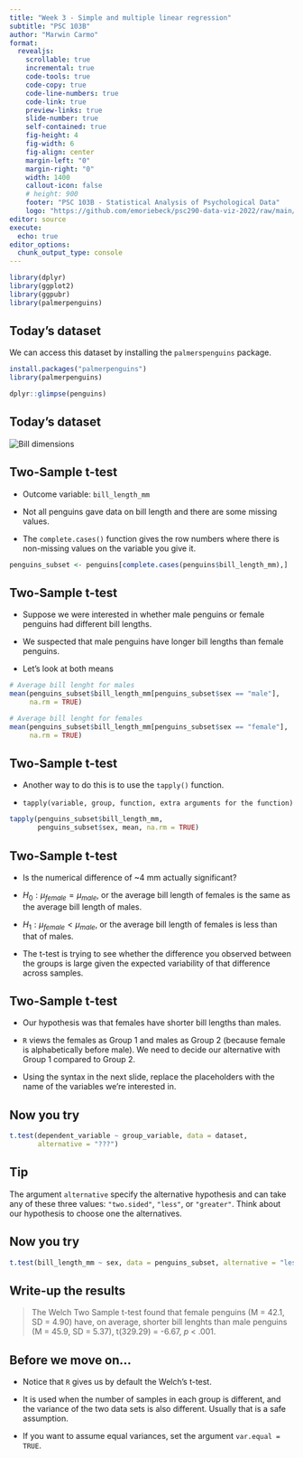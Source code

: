 ```yaml
---
title: "Week 3 - Simple and multiple linear regression"
subtitle: "PSC 103B"
author: "Marwin Carmo"
format: 
  revealjs:
    scrollable: true
    incremental: true
    code-tools: true
    code-copy: true
    code-line-numbers: true
    code-link: true
    preview-links: true
    slide-number: true
    self-contained: true
    fig-height: 4
    fig-width: 6
    fig-align: center
    margin-left: "0"
    margin-right: "0"
    width: 1400
    callout-icon: false
    # height: 900
    footer: "PSC 103B - Statistical Analysis of Psychological Data"
    logo: "https://github.com/emoriebeck/psc290-data-viz-2022/raw/main/01-week1-intro/02-code/02-images/ucdavis_logo_blue.png"
editor: source
execute:
  echo: true
editor_options: 
  chunk_output_type: console
---
```


```r
library(dplyr)
library(ggplot2)
library(ggpubr)
library(palmerpenguins)
```

## Today's dataset

We can access this dataset by installing the `palmerspenguins` package.

```r
install.packages("palmerpenguins")
library(palmerpenguins)
```

```r
dplyr::glimpse(penguins)
```

## Today's dataset

[![Bill dimensions](https://allisonhorst.github.io/palmerpenguins/reference/figures/culmen_depth.png)]{width=50%}

## Two-Sample t-test

- Outcome variable: `bill_length_mm`

- Not all penguins gave data on bill length and there are some missing values.

- The `complete.cases()` function gives the row numbers  where there is non-missing values on the variable you give it.

::: fragment
```r
penguins_subset <- penguins[complete.cases(penguins$bill_length_mm),]
```
:::

## Two-Sample t-test

- Suppose we were interested in whether male penguins or female penguins had different bill lengths.

- We suspected that male penguins have longer bill lengths than female penguins.

- Let's look at both means

::: fragment
```r
# Average bill lenght for males
mean(penguins_subset$bill_length_mm[penguins_subset$sex == "male"],
     na.rm = TRUE)

# Average bill lenght for females
mean(penguins_subset$bill_length_mm[penguins_subset$sex == "female"],
     na.rm = TRUE)
```
:::

## Two-Sample t-test

- Another way to do this is to use the `tapply()` function.

- `tapply(variable, group, function, extra arguments for the function)`

::: fragment
```r
tapply(penguins_subset$bill_length_mm, 
       penguins_subset$sex, mean, na.rm = TRUE)
```
:::

## Two-Sample t-test

- Is the numerical difference of ~4 mm actually significant?

- $H_0: \mu_{female} = \mu_{male}$, or the average bill length of females is the same as the average bill length of males.

- $H_1: \mu_{female} < \mu_{male}$, or the average bill length of females is less than that of males.

- The t-test is trying to see whether the difference you observed between the groups is large given the expected variability of that difference across samples.

## Two-Sample t-test

- Our hypothesis was that females have shorter bill lengths than males.

- `R` views the females as Group 1 and males as Group 2 (because female is alphabetically before male). We need to decide our alternative with Group 1 compared to Group 2.

- Using the syntax in the next slide, replace the placeholders with the name of the variables we're interested in.

## Now you try

::: fragment
```r
t.test(dependent_variable ~ group_variable, data = dataset,
       alternative = "???")
```
:::

::: fragment
::: {.callout-tip}
## Tip
The argument `alternative` specify the alternative hypothesis and can take any of these three values: `"two.sided"`, `"less"`, or `"greater"`. Think about our hypothesis to choose one the alternatives.
:::
:::

## Now you try

```r
t.test(bill_length_mm ~ sex, data = penguins_subset, alternative = "less")
```

## Write-up the results

> The Welch Two Sample t-test found that female penguins (M = 42.1, SD = 4.90) have, on average, shorter bill lenghts than male penguins (M = 45.9, SD = 5.37), t(329.29) = -6.67, *p* < .001.

## Before we move on...

- Notice that `R` gives us by default the Welch's t-test.

- It is used when the number of samples in each group is different, and the variance of the two data sets is also different. Usually that is a safe assumption.

- If you want to assume equal variances, set the argument `var.equal = TRUE`. 